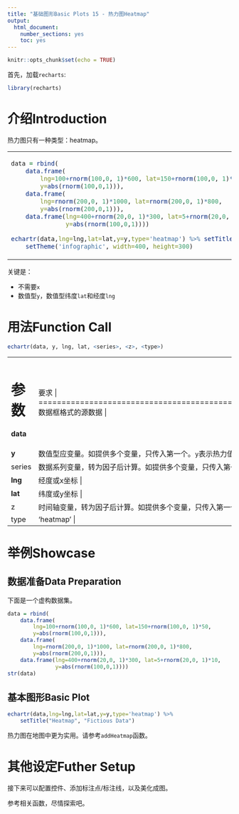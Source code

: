 ```yaml
---
title: "基础图形Basic Plots 15 - 热力图Heatmap"
output: 
  html_document: 
    number_sections: yes
    toc: yes
---
```


```r
knitr::opts_chunk$set(echo = TRUE)
```

首先，加载`recharts`:
```r
library(recharts)
```

# 介绍Introduction

热力图只有一种类型：heatmap。

<table id='intro'>
<tr><td>
```r
data = rbind(
    data.frame(
        lng=100+rnorm(100,0, 1)*600, lat=150+rnorm(100,0, 1)*50, 
        y=abs(rnorm(100,0,1))),
    data.frame(
        lng=rnorm(200,0, 1)*1000, lat=rnorm(200,0, 1)*800, 
        y=abs(rnorm(200,0,1))),
    data.frame(lng=400+rnorm(20,0, 1)*300, lat=5+rnorm(20,0, 1)*10, 
               y=abs(rnorm(100,0,1))))

echartr(data,lng=lng,lat=lat,y=y,type='heatmap') %>% setTitle("Heatmap") %>%
    setTheme('infographic', width=400, height=300)
```
</td>
<td>
</table>

关键是：

- 不需要`x`
- 数值型`y`，数值型纬度`lat`和经度`lng`

# 用法Function Call

```r
echartr(data, y, lng, lat, <series>, <z>, <type>)
```

+--------+--------------------------------------------------------------------+
| 参数   |  要求                                              |
+========+====================================================================+
|**data**| 数据框格式的源数据                            |
+--------+--------------------------------------------------------------------+
| **y**  | 数值型应变量。如提供多个变量，只传入第一个。`y`表示热力值，要求介于0、1之间。如果`y`不在此区间内，`recharts` 会标化后计算。 |
+--------+--------------------------------------------------------------------+
| series | 数据系列变量，转为因子后计算。如提供多个变量，只传入第一个。 |
+--------+--------------------------------------------------------------------+
|**lng** | 经度或x坐标 |
+--------+--------------------------------------------------------------------+
|**lat** | 纬度或y坐标 |
+--------+--------------------------------------------------------------------+
|  z     | 时间轴变量，转为因子后计算。如提供多个变量，只传入第一个。 |
+--------+--------------------------------------------------------------------+
| type   | 'heatmap' |
+--------+--------------------------------------------------------------------+


# 举例Showcase

## 数据准备Data Preparation

下面是一个虚构数据集。

```r
data = rbind(
    data.frame(
        lng=100+rnorm(100,0, 1)*600, lat=150+rnorm(100,0, 1)*50, 
        y=abs(rnorm(100,0,1))),
    data.frame(
        lng=rnorm(200,0, 1)*1000, lat=rnorm(200,0, 1)*800, 
        y=abs(rnorm(200,0,1))),
    data.frame(lng=400+rnorm(20,0, 1)*300, lat=5+rnorm(20,0, 1)*10, 
               y=abs(rnorm(100,0,1))))
str(data)
```

## 基本图形Basic Plot

```r
echartr(data,lng=lng,lat=lat,y=y,type='heatmap') %>% 
    setTitle("Heatmap", "Fictious Data")
```

热力图在地图中更为实用。请参考`addHeatmap`函数。

# 其他设定Futher Setup

接下来可以配置控件、添加标注点/标注线，以及美化成图。

参考相关函数，尽情探索吧。

